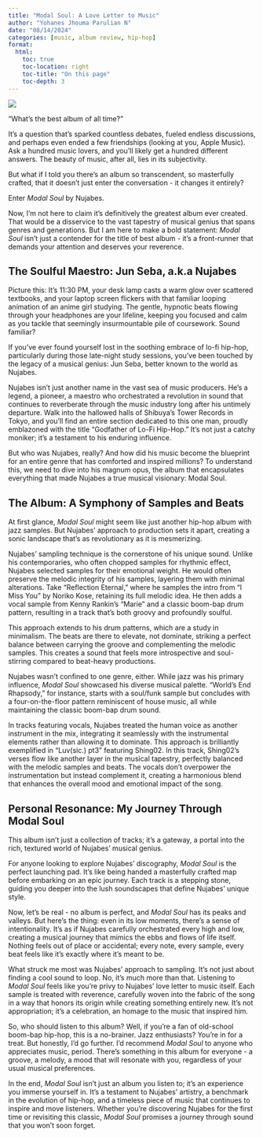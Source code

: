 ```yaml
---
title: "Modal Soul: A Love Letter to Music"
author: "Yohanes Jhouma Parulian N"
date: "08/14/2024"
categories: [music, album review, hip-hop]
format:
  html:
    toc: true
    toc-location: right
    toc-title: "On this page"
    toc-depth: 3
---
```



![](images.jpg)

"What's the best album of all time?"

It's a question that's sparked countless debates, fueled endless discussions, and perhaps even ended a few friendships (looking at you, Apple Music). Ask a hundred music lovers, and you'll likely get a hundred different answers. The beauty of music, after all, lies in its subjectivity.

But what if I told you there's an album so transcendent, so masterfully crafted, that it doesn't just enter the conversation - it changes it entirely?

Enter *Modal Soul* by Nujabes.

Now, I'm not here to claim it's definitively the greatest album ever created. That would be a disservice to the vast tapestry of musical genius that spans genres and generations. But I am here to make a bold statement: *Modal Soul* isn't just a contender for the title of best album - it's a front-runner that demands your attention and deserves your reverence.

## The Soulful Maestro: Jun Seba, a.k.a Nujabes

Picture this: It's 11:30 PM, your desk lamp casts a warm glow over scattered textbooks, and your laptop screen flickers with that familiar looping animation of an anime girl studying. The gentle, hypnotic beats flowing through your headphones are your lifeline, keeping you focused and calm as you tackle that seemingly insurmountable pile of coursework. Sound familiar?

If you've ever found yourself lost in the soothing embrace of lo-fi hip-hop, particularly during those late-night study sessions, you've been touched by the legacy of a musical genius: Jun Seba, better known to the world as Nujabes.

Nujabes isn't just another name in the vast sea of music producers. He's a legend, a pioneer, a maestro who orchestrated a revolution in sound that continues to reverberate through the music industry long after his untimely departure. Walk into the hallowed halls of Shibuya's Tower Records in Tokyo, and you'll find an entire section dedicated to this one man, proudly emblazoned with the title "Godfather of Lo-Fi Hip-Hop." It's not just a catchy moniker; it's a testament to his enduring influence.

But who was Nujabes, really? And how did his music become the blueprint for an entire genre that has comforted and inspired millions? To understand this, we need to dive into his magnum opus, the album that encapsulates everything that made Nujabes a true musical visionary: Modal Soul.

## The Album: A Symphony of Samples and Beats

At first glance, *Modal Soul* might seem like just another hip-hop album with jazz samples. But Nujabes' approach to production sets it apart, creating a sonic landscape that's as revolutionary as it is mesmerizing.

Nujabes' sampling technique is the cornerstone of his unique sound. Unlike his contemporaries, who often chopped samples for rhythmic effect, Nujabes selected samples for their emotional weight. He would often preserve the melodic integrity of his samples, layering them with minimal alterations. Take "Reflection Eternal," where he samples the intro from "I Miss You" by Noriko Kose, retaining its full melodic idea. He then adds a vocal sample from Kenny Rankin's "Marie" and a classic boom-bap drum pattern, resulting in a track that's both groovy and profoundly soulful.

This approach extends to his drum patterns, which are a study in minimalism. The beats are there to elevate, not dominate, striking a perfect balance between carrying the groove and complementing the melodic samples. This creates a sound that feels more introspective and soul-stirring compared to beat-heavy productions.

Nujabes wasn't confined to one genre, either. While jazz was his primary influence, *Modal Soul* showcased his diverse musical palette. "World's End Rhapsody," for instance, starts with a soul/funk sample but concludes with a four-on-the-floor pattern reminiscent of house music, all while maintaining the classic boom-bap drum sound.

In tracks featuring vocals, Nujabes treated the human voice as another instrument in the mix, integrating it seamlessly with the instrumental elements rather than allowing it to dominate. This approach is brilliantly exemplified in "Luv(sic.) pt3" featuring Shing02. In this track, Shing02's verses flow like another layer in the musical tapestry, perfectly balanced with the melodic samples and beats. The vocals don't overpower the instrumentation but instead complement it, creating a harmonious blend that enhances the overall mood and emotional impact of the song.

## Personal Resonance: My Journey Through Modal Soul

This album isn't just a collection of tracks; it's a gateway, a portal into the rich, textured world of Nujabes' musical genius.

For anyone looking to explore Nujabes' discography, *Modal Soul* is the perfect launching pad. It's like being handed a masterfully crafted map before embarking on an epic journey. Each track is a stepping stone, guiding you deeper into the lush soundscapes that define Nujabes' unique style.

Now, let's be real - no album is perfect, and *Modal Soul* has its peaks and valleys. But here's the thing: even in its low moments, there's a sense of intentionality. It's as if Nujabes carefully orchestrated every high and low, creating a musical journey that mimics the ebbs and flows of life itself. Nothing feels out of place or accidental; every note, every sample, every beat feels like it's exactly where it's meant to be.

What struck me most was Nujabes' approach to sampling. It's not just about finding a cool sound to loop. No, it's much more than that. Listening to *Modal Soul* feels like you're privy to Nujabes' love letter to music itself. Each sample is treated with reverence, carefully woven into the fabric of the song in a way that honors its origin while creating something entirely new. It's not appropriation; it's a celebration, an homage to the music that inspired him.

So, who should listen to this album? Well, if you're a fan of old-school boom-bap hip-hop, this is a no-brainer. Jazz enthusiasts? You're in for a treat. But honestly, I'd go further. I'd recommend *Modal Soul* to anyone who appreciates music, period. There's something in this album for everyone - a groove, a melody, a mood that will resonate with you, regardless of your usual musical preferences.

In the end, *Modal Soul* isn't just an album you listen to; it's an experience you immerse yourself in. It's a testament to Nujabes' artistry, a benchmark in the evolution of hip-hop, and a timeless piece of music that continues to inspire and move listeners. Whether you're discovering Nujabes for the first time or revisiting this classic, *Modal Soul* promises a journey through sound that you won't soon forget.